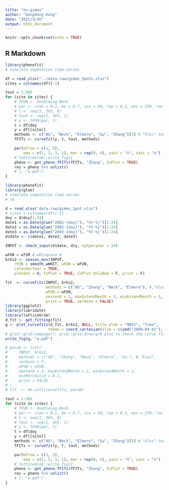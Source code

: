 ```yaml
---
title: "ex-gimms"
author: "Dongdong Kong"
date: "2021/3/26"
output: html_document
---
```


```r
knitr::opts_chunk$set(echo = TRUE)
```

## R Markdown


```r
library(phenofit)
# simulate vegetation time-series

df = read_xlsx("../data-raw/gimms_3pnts.xlsx")
sites = colnames(df)[-1]

tout = 1:365
for (site in sites) {
    # fFUN <- doubleLog.Beck
    # par <- c(mn = 0.1, mx = 0.7, sos = 50, rsp = 0.1, eos = 250, rau = 0.1)
    # t <- seq(1, 365, 8)
    # tout <- seq(1, 365, 1)
    # y <- fFUN(par, t)
    t = df$doy
    y = df[[site]]
    methods <- c("AG", "Beck", "Elmore", "Gu", "Zhang")[5] # "Klos" too slow
    fFITs <- curvefit(y, t, tout, methods)

    par(mfrow = c(1, 5),
        oma = c(1, 2, 3, 1), mar = rep(0, 4), yaxt = "n", xaxt = "n")
    # latticeGrob::write_fig({
    pheno <- get_pheno.fFITs(fFITs, "Zhang", IsPlot = TRUE)
    res = pheno %>% unlist()
    # }, "a.pdf")
}
```




```r
library(phenofit)
library(glue)
# simulate vegetation time-series
# rm 

d = read_xlsx("data-raw/gimms_1pnt.xlsx")
# sites = colnames(df)[-1]
doy = d$doy[1:24]
date1 = as.Date(glue("2001-{doy}"), "%Y-%j")[1:24]
date2 = as.Date(glue("2002-{doy}"), "%Y-%j")[1:24]
date3 = as.Date(glue("2003-{doy}"), "%Y-%j")[1:24]
d$date <- c(date1, date2, date3)

INPUT <- check_input(d$date, d$y, nptperyear = 24)

wFUN = wTSM # wBisquare #
brks2 <- season_mov(INPUT,
    rFUN = smooth_wWHIT, wFUN = wFUN,
    calendarYear = TRUE, 
    plotdat = d, IsPlot = TRUE, IsPlot.OnlyBad = F, print = F)

fit  <- curvefits(INPUT, brks2,
                  methods = c("AG", "Zhang", "Beck", "Elmore"), #,"klos",, 'Gu'
                  wFUN = wFUN,
                  nextend = 2, maxExtendMonth = 3, minExtendMonth = 1, minPercValid = 0.2,
                  print = TRUE, verbose = FALSE)
library(ggplot2)
library(lubridate)
library(latticeGrob)
d_fit <- get_fitting(fit)
g <- plot_curvefits(d_fit, brks2, NULL, title.ylab = "NDVI", "Time",
                   theme = coord_cartesian(xlim = c(ymd("2000-04-01"), ymd("2017-07-31"))))
# grid::grid.newpage(); grid::grid.draw(g)# plot to check the curve fitting
write_fig(g, "a.pdf")

# param <- list(
#     INPUT, brks2,
#     methods = c("AG", "Zhang", "Beck", "Elmore", 'Gu'), #,"klos",
#     verbose = F,
#     wFUN = wFUN,
#     nextend = 2, maxExtendMonth = 2, minExtendMonth = 1,
#     minPercValid = 0.2,
#     print = FALSE
# )
# fit  <- do.call(curvefits, param)

tout = 1:365
for (site in sites) {
    # fFUN <- doubleLog.Beck
    # par <- c(mn = 0.1, mx = 0.7, sos = 50, rsp = 0.1, eos = 250, rau = 0.1)
    # t <- seq(1, 365, 8)
    # tout <- seq(1, 365, 1)
    # y <- fFUN(par, t)
    t = df$doy
    y = df[[site]]
    methods <- c("AG", "Beck", "Elmore", "Gu", "Zhang")[5] # "Klos" too slow
    fFITs <- curvefit(y, t, tout, methods)

    par(mfrow = c(1, 5),
        oma = c(1, 2, 3, 1), mar = rep(0, 4), yaxt = "n", xaxt = "n")
    # latticeGrob::write_fig({
    pheno <- get_pheno.fFITs(fFITs, "Zhang", IsPlot = TRUE)
    res = pheno %>% unlist()
    # }, "a.pdf")
}
```
